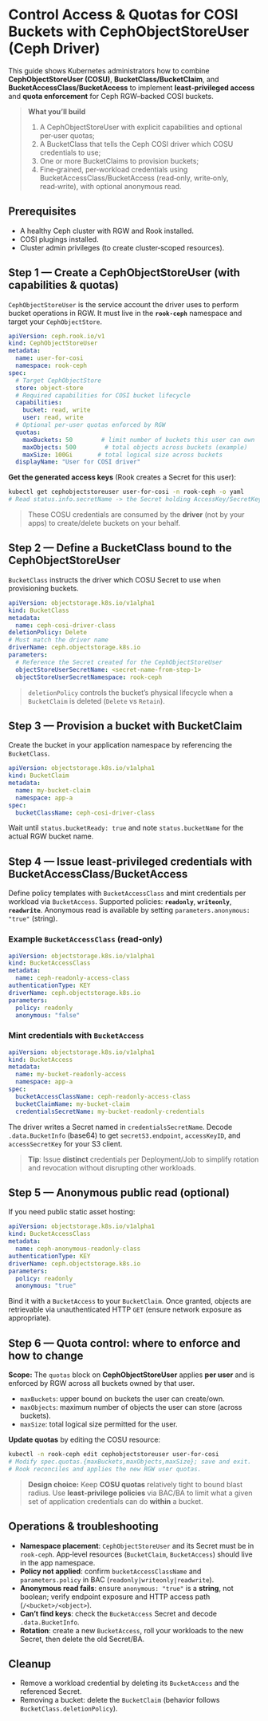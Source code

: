 # Control Access & Quotas for COSI Buckets with CephObjectStoreUser (Ceph Driver)

This guide shows Kubernetes administrators how to combine **CephObjectStoreUser (COSU)**, **BucketClass/BucketClaim**, and **BucketAccessClass/BucketAccess** to implement **least‑privileged access** and **quota enforcement** for Ceph RGW–backed COSI buckets.

> **What you’ll build**
>
> 1. A CephObjectStoreUser with explicit capabilities and optional per‑user quotas;
> 2. A BucketClass that tells the Ceph COSI driver which COSU credentials to use;
> 3. One or more BucketClaims to provision buckets;
> 4. Fine‑grained, per‑workload credentials using BucketAccessClass/BucketAccess (read‑only, write‑only, read‑write), with optional anonymous read.


## Prerequisites

* A healthy Ceph cluster with RGW and Rook installed.
* COSI plugings installed.
* Cluster admin privileges (to create cluster‑scoped resources).


## Step 1 — Create a CephObjectStoreUser (with capabilities & quotas)

`CephObjectStoreUser` is the service account the driver uses to perform bucket operations in RGW. It must live in the **`rook-ceph`** namespace and target your `CephObjectStore`.

```yaml
apiVersion: ceph.rook.io/v1
kind: CephObjectStoreUser
metadata:
  name: user-for-cosi
  namespace: rook-ceph
spec:
  # Target CephObjectStore
  store: object-store
  # Required capabilities for COSI bucket lifecycle
  capabilities:
    bucket: read, write
    user: read, write
  # Optional per-user quotas enforced by RGW
  quotas:
    maxBuckets: 50        # limit number of buckets this user can own
    maxObjects: 500        # total objects across buckets (example)
    maxSize: 100Gi       # total logical size across buckets
  displayName: "User for COSI driver"
```

**Get the generated access keys** (Rook creates a Secret for this user):

```bash
kubectl get cephobjectstoreuser user-for-cosi -n rook-ceph -o yaml
# Read status.info.secretName -> the Secret holding AccessKey/SecretKey
```

> These COSU credentials are consumed by the **driver** (not by your apps) to create/delete buckets on your behalf.


## Step 2 — Define a BucketClass bound to the CephObjectStoreUser

`BucketClass` instructs the driver which COSU Secret to use when provisioning buckets.

```yaml
apiVersion: objectstorage.k8s.io/v1alpha1
kind: BucketClass
metadata:
  name: ceph-cosi-driver-class
deletionPolicy: Delete
# Must match the driver name
driverName: ceph.objectstorage.k8s.io
parameters:
  # Reference the Secret created for the CephObjectStoreUser
  objectStoreUserSecretName: <secret-name-from-step-1>
  objectStoreUserSecretNamespace: rook-ceph
```

> `deletionPolicy` controls the bucket’s physical lifecycle when a `BucketClaim` is deleted (`Delete` vs `Retain`).


## Step 3 — Provision a bucket with BucketClaim

Create the bucket in your application namespace by referencing the `BucketClass`.

```yaml
apiVersion: objectstorage.k8s.io/v1alpha1
kind: BucketClaim
metadata:
  name: my-bucket-claim
  namespace: app-a
spec:
  bucketClassName: ceph-cosi-driver-class
```

Wait until `status.bucketReady: true` and note `status.bucketName` for the actual RGW bucket name.


## Step 4 — Issue least‑privileged credentials with BucketAccessClass/BucketAccess

Define policy templates with `BucketAccessClass` and mint credentials per workload via `BucketAccess`. Supported policies: **`readonly`**, **`writeonly`**, **`readwrite`**. Anonymous read is available by setting `parameters.anonymous: "true"` (string).

### Example `BucketAccessClass` (read‑only)

```yaml
apiVersion: objectstorage.k8s.io/v1alpha1
kind: BucketAccessClass
metadata:
  name: ceph-readonly-access-class
authenticationType: KEY
driverName: ceph.objectstorage.k8s.io
parameters:
  policy: readonly
  anonymous: "false"
```

### Mint credentials with `BucketAccess`

```yaml
apiVersion: objectstorage.k8s.io/v1alpha1
kind: BucketAccess
metadata:
  name: my-bucket-readonly-access
  namespace: app-a
spec:
  bucketAccessClassName: ceph-readonly-access-class
  bucketClaimName: my-bucket-claim
  credentialsSecretName: my-bucket-readonly-credentials
```

The driver writes a Secret named in `credentialsSecretName`. Decode `.data.BucketInfo` (base64) to get `secretS3.endpoint`, `accessKeyID`, and `accessSecretKey` for your S3 client.

> **Tip**: Issue **distinct** credentials per Deployment/Job to simplify rotation and revocation without disrupting other workloads.


## Step 5 — Anonymous public read (optional)

If you need public static asset hosting:

```yaml
apiVersion: objectstorage.k8s.io/v1alpha1
kind: BucketAccessClass
metadata:
  name: ceph-anonymous-readonly-class
authenticationType: KEY
driverName: ceph.objectstorage.k8s.io
parameters:
  policy: readonly
  anonymous: "true"
```

Bind it with a `BucketAccess` to your `BucketClaim`. Once granted, objects are retrievable via unauthenticated HTTP `GET` (ensure network exposure as appropriate).


## Step 6 — Quota control: where to enforce and how to change

**Scope:** The `quotas` block on **CephObjectStoreUser** applies **per user** and is enforced by RGW across all buckets owned by that user.

* `maxBuckets`: upper bound on buckets the user can create/own.
* `maxObjects`: maximum number of objects the user can store (across buckets).
* `maxSize`: total logical size permitted for the user.

**Update quotas** by editing the COSU resource:

```bash
kubectl -n rook-ceph edit cephobjectstoreuser user-for-cosi
# Modify spec.quotas.{maxBuckets,maxObjects,maxSize}; save and exit.
# Rook reconciles and applies the new RGW user quotas.
```

> **Design choice:** Keep **COSU quotas** relatively tight to bound blast radius. Use **least‑privilege policies** via BAC/BA to limit what a given set of application credentials can do **within** a bucket.


## Operations & troubleshooting

* **Namespace placement**: `CephObjectStoreUser` and its Secret must be in `rook-ceph`. App‑level resources (`BucketClaim`, `BucketAccess`) should live in the app namespace.
* **Policy not applied**: confirm `bucketAccessClassName` and `parameters.policy` in BAC (`readonly|writeonly|readwrite`).
* **Anonymous read fails**: ensure `anonymous: "true"` is a **string**, not boolean; verify endpoint exposure and HTTP access path (`/<bucket>/<object>`).
* **Can’t find keys**: check the `BucketAccess` Secret and decode `.data.BucketInfo`.
* **Rotation**: create a new `BucketAccess`, roll your workloads to the new Secret, then delete the old Secret/BA.


## Cleanup

* Remove a workload credential by deleting its `BucketAccess` and the referenced Secret.
* Removing a bucket: delete the `BucketClaim` (behavior follows `BucketClass.deletionPolicy`).
